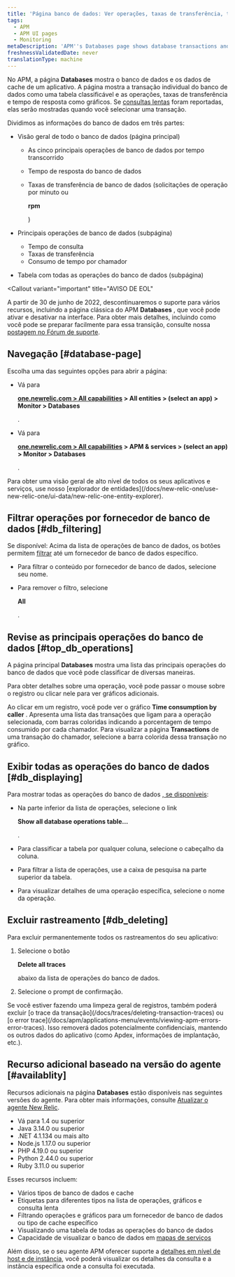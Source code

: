 ```yaml
---
title: 'Página banco de dados: Ver operações, taxas de transferência, tempo de resposta'
tags:
  - APM
  - APM UI pages
  - Monitoring
metaDescription: 'APM''s Databases page shows database transactions and slow database queries as tables. It also shows operations, throughput, and query time as charts.'
freshnessValidatedDate: never
translationType: machine
---
```


No APM, a página <DNT>**Databases**</DNT> mostra o banco de dados e os dados de cache de um aplicativo. A página mostra a transação individual do banco de dados como uma tabela classificável e as operações, taxas de transferência e tempo de resposta como gráficos. Se [consultas lentas](/docs/apm/applications-menu/monitoring/viewing-slow-query-details) foram reportadas, elas serão mostradas quando você selecionar uma transação.

Dividimos as informações do banco de dados em três partes:

* Visão geral de todo o banco de dados (página principal)

  * As cinco principais operações de banco de dados por tempo transcorrido

  * Tempo de resposta do banco de dados

  * Taxas de transferência de banco de dados (solicitações de operação por minuto ou

    <DNT>**rpm**</DNT>

    )

* Principais operações de banco de dados (subpágina)

  * Tempo de consulta
  * Taxas de transferência
  * Consumo de tempo por chamador

* Tabela com todas as operações do banco de dados (subpágina)

<Callout
  variant="important"
  title="AVISO DE EOL"
>
  A partir de 30 de junho de 2022, descontinuaremos o suporte para vários recursos, incluindo a página clássica do APM <DNT>**Databases**</DNT> , que você pode ativar e desativar na interface. Para obter mais detalhes, incluindo como você pode se preparar facilmente para essa transição, consulte nossa [postagem no Fórum de suporte](https://discuss.newrelic.com/t/q1-bulk-eol-announcement-fy23/181744).
</Callout>

## Navegação [#database-page]

Escolha uma das seguintes opções para abrir a página:

* Vá para

  <DNT>**[one.newrelic.com > All capabilities](https://one.newrelic.com/all-capabilities) > All entities > (select an app) > Monitor > Databases**</DNT>

  .

* Vá para

  <DNT>**[one.newrelic.com > All capabilities](https://one.newrelic.com/all-capabilities) > APM & services > (select an app) > Monitor > Databases**</DNT>

  .

<Callout variant="tip">
  Para obter uma visão geral de alto nível de todos os seus aplicativos e serviços, use nosso [explorador de entidades](/docs/new-relic-one/use-new-relic-one/ui-data/new-relic-one-entity-explorer).
</Callout>

## Filtrar operações por fornecedor de banco de dados [#db_filtering]

Se disponível: Acima da lista de operações de banco de dados, os botões permitem [filtrar](#availablity) até um fornecedor de banco de dados específico.

* Para filtrar o conteúdo por fornecedor de banco de dados, selecione seu nome.

* Para remover o filtro, selecione

  <DNT>**All**</DNT>

  .

## Revise as principais operações do banco de dados [#top_db_operations]

A página principal <DNT>**Databases**</DNT> mostra uma lista das principais operações do banco de dados que você pode classificar de diversas maneiras.

Para obter detalhes sobre uma operação, você pode passar o mouse sobre o registro ou clicar nele para ver gráficos adicionais.

Ao clicar em um registro, você pode ver o gráfico <DNT>**Time consumption by caller**</DNT> . Apresenta uma lista das transações que ligam para a operação selecionada, com barras coloridas indicando a porcentagem de tempo consumido por cada chamador. Para visualizar a página <DNT>**Transactions**</DNT> de uma transação do chamador, selecione a barra colorida dessa transação no gráfico.

## Exibir todas as operações do banco de dados [#db_displaying]

Para mostrar todas as operações do banco de dados [, se disponíveis](#availability):

* Na parte inferior da lista de operações, selecione o link

  <DNT>**Show all database operations table...**</DNT>

  .

* Para classificar a tabela por qualquer coluna, selecione o cabeçalho da coluna.

* Para filtrar a lista de operações, use a caixa de pesquisa na parte superior da tabela.

* Para visualizar detalhes de uma operação específica, selecione o nome da operação.

## Excluir rastreamento [#db_deleting]

Para excluir permanentemente todos os rastreamentos do seu aplicativo:

1. Selecione o botão

   <DNT>**Delete all traces**</DNT>

   abaixo da lista de operações do banco de dados.

2. Selecione o prompt de confirmação.

<Callout variant="tip">
  Se você estiver fazendo uma limpeza geral de registros, também poderá excluir [o trace da transação](/docs/traces/deleting-transaction-traces) ou [o error trace](/docs/apm/applications-menu/events/viewing-apm-errors-error-traces). Isso removerá dados potencialmente confidenciais, mantendo os outros dados do aplicativo (como Apdex, informações de implantação, etc.).
</Callout>

## Recurso adicional baseado na versão do agente [#availablity]

Recursos adicionais na página <DNT>**Databases**</DNT> estão disponíveis nas seguintes versões do agente. Para obter mais informações, consulte [Atualizar o agente New Relic](/docs/agents/manage-apm-agents/installation/update-new-relic-agent).

* Vá para 1.4 ou superior
* Java 3.14.0 ou superior
* .NET 4.1.134 ou mais alto
* Node.js 1.17.0 ou superior
* PHP 4.19.0 ou superior
* Python 2.44.0 ou superior
* Ruby 3.11.0 ou superior

Esses recursos incluem:

* Vários tipos de banco de dados e cache
* Etiquetas para diferentes tipos na lista de operações, gráficos e consulta lenta
* Filtrando operações e gráficos para um fornecedor de banco de dados ou tipo de cache específico
* Visualizando uma tabela de todas as operações do banco de dados
* Capacidade de visualizar o banco de dados em [mapas de serviços](/docs/apm/applications-menu/monitoring/service-maps)

Além disso, se o seu agente APM oferecer suporte a [detalhes em nível de host e de instância](/docs/apm/applications-menu/features/analyze-database-instance-level-performance-issues), você poderá visualizar os detalhes da consulta e a instância específica onde a consulta foi executada.